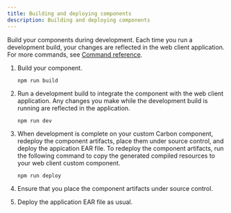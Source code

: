 ```yaml
---
title: Building and deploying components
description: Building and deploying components
---
```


Build your components during development. Each time you run a development build, your changes are reflected in the web client application. For more commands, see [Command reference](command-reference). 
 
1. Build your component.

   ``` 
   npm run build
   ```
2. Run a development build to integrate the component with the web client application. Any changes you make while the development build is running are reflected in the application.

   ```
   npm run dev
   ```
1. When development is complete on your custom Carbon component, redeploy the component artifacts, place them under source control, and deploy the appication EAR file. To redeploy the component artifacts, run the following command to copy the generated compiled resources to your web client custom component.

   ```
   npm run deploy
   ```
2. Ensure that you place the component artifacts under source control.
3. Deploy the application EAR file as usual.
